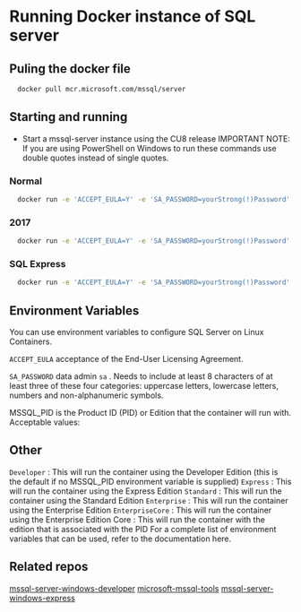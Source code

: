 
# Running Docker instance of SQL server

## Puling the docker file

```bash
  docker pull mcr.microsoft.com/mssql/server
```

## Starting and running

* Start a mssql-server instance using the CU8 release IMPORTANT NOTE: If you are using PowerShell on Windows to run these commands use double quotes instead of single quotes.

### Normal

```bash
  docker run -e 'ACCEPT_EULA=Y' -e 'SA_PASSWORD=yourStrong(!)Password' -p 1433:1433 -d mcr.microsoft.com/mssql/server:2017-CU8-ubuntu
```

### 2017

```bash
  docker run -e 'ACCEPT_EULA=Y' -e 'SA_PASSWORD=yourStrong(!)Password' -e 'MSSQL_PID=Express' -p 1433:1433 -d mcr.microsoft.com/mssql/server:2017-latest-ubuntu
```
  
### SQL Express

```bash
  docker run -e 'ACCEPT_EULA=Y' -e 'SA_PASSWORD=yourStrong(!)Password' -e 'MSSQL_PID=Express' -p 1433:1433 -d mcr.microsoft.com/mssql/server:2017-latest-ubuntu 
```

## Environment Variables
You can use environment variables to configure SQL Server on Linux Containers.

`ACCEPT_EULA` acceptance of the End-User Licensing Agreement.

`SA_PASSWORD` data admin `sa` . Needs to include at least 8 characters of at least three of these four categories: uppercase letters, lowercase letters, numbers and non-alphanumeric symbols.

MSSQL_PID is the Product ID (PID) or Edition that the container will run with. Acceptable values:

## Other
`Developer` : This will run the container using the Developer Edition (this is the default if no MSSQL_PID environment variable is supplied)
`Express` : This will run the container using the Express Edition
`Standard` : This will run the container using the Standard Edition
`Enterprise` : This will run the container using the Enterprise Edition
`EnterpriseCore` : This will run the container using the Enterprise Edition Core : This will run the container with the edition that is associated with the PID
For a complete list of environment variables that can be used, refer to the documentation here.

## Related repos

[mssql-server-windows-developer](https://hub.docker.com/r/microsoft/mssql-server-windows-developer)
[microsoft-mssql-tools](https://hub.docker.com/_/microsoft-mssql-tools)
[mssql-server-windows-express](https://hub.docker.com/r/microsoft/mssql-server-windows-express/)

